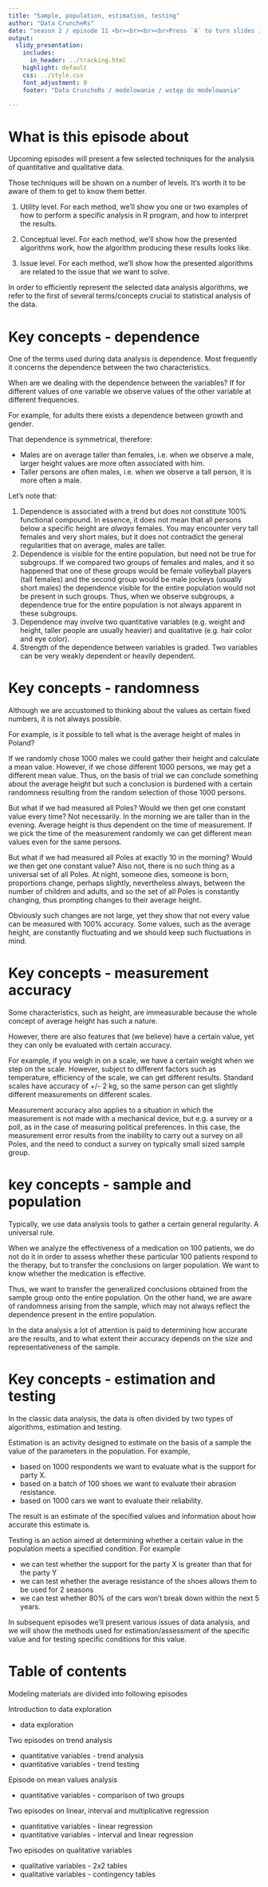 ```yaml
---
title: "Sample, population, estimation, testing"
author: "Data CruncheRs"
date: "season 2 / episode 11 <br><br><br><br>Press `A` to turn slides into full text  <br> Press `T` to show Table of Contents"
output:
  slidy_presentation:
    includes:
      in_header: ../tracking.html
    highlight: default
    css: ../style.css
    font_adjustment: 0
    footer: "Data CruncheRs / modelowanie / wstęp do modelowania"

---
```


# What is this episode about

Upcoming episodes will present a few selected techniques for the analysis of quantitative and qualitative data.

Those techniques will be shown on a number of levels. It's worth it to be aware of them to get to know them better.

1. Utility level. For each method, we'll show you one or two examples of how to perform a specific analysis in R program, and how to interpret the results.

2. Conceptual level. For each method, we'll show how the presented algorithms work, how the algorithm producing these results looks like.

3. Issue level. For each method, we'll show how the presented algorithms are related to the issue that we want to solve.

In order to efficiently represent the selected data analysis algorithms, we refer to the first of several terms/concepts crucial to statistical analysis of the data.

# Key concepts - dependence

One of the terms used during data analysis is dependence. Most frequently it concerns the dependence between the two characteristics.

When are we dealing with the dependence between the variables? If for different values of one variable we observe values of the other variable at different frequencies.

For example, for adults there exists a dependence between growth and gender.

That dependence is symmetrical, therefore:

- Males are on average taller than females, i.e. when we observe a male, larger height values are more often associated with him.
- Taller persons are often males, i.e. when we observe a tall person, it is more often a male.

Let's note that:

1. Dependence is associated with a trend but does not constitute 100% functional compound. In essence, it does not mean that all persons below a specific height are *always* females. You may encounter very tall females and very short males, but it does not contradict the general regularities that on average, males are taller.
2. Dependence is visible for the entire population, but need not be true for subgroups. If we compared two groups of females and males, and it so happened that one of these groups would be female volleyball players (tall females) and the second group would be male jockeys (usually short males) the dependence visible for the entire population would not be present in such groups. Thus, when we observe subgroups, a dependence true for the entire population is not always apparent in these subgroups.
3. Dependence may involve two quantitative variables (e.g. weight and height, taller people are usually heavier) and qualitative (e.g. hair color and eye color).
4. Strength of the dependence between variables is graded. Two variables can be very weakly dependent or heavily dependent.


# Key concepts - randomness

Although we are accustomed to thinking about the values as certain fixed numbers, it is not always possible.

For example, is it possible to tell what is the average height of males in Poland?

If we randomly chose 1000 males we could gather their height and calculate a mean value. However, if we chose different 1000 persons, we may get a different mean value. Thus, on the basis of trial we can conclude something about the average height but such a conclusion is burdened with a certain randomness resulting from the random selection of those 1000 persons.

But what if we had measured all Poles? Would we then get one constant value every time? Not necessarily. In the morning we are taller than in the evening. Average height is thus dependent on the time of measurement. If we pick the time of the measurement randomly we can get different mean values even for the same persons.

But what if we had measured all Poles at exactly 10 in the morning? Would we then get one constant value? Also not, there is no such thing as a universal set of all Poles. At night, someone dies, someone is born, proportions change, perhaps slightly, nevertheless always, between the number of children and adults, and so the set of all Poles is constantly changing, thus prompting changes to their average height.

Obviously such changes are not large, yet they show that not every value can be measured with 100% accuracy. Some values, such as the average height, are constantly fluctuating and we should keep such fluctuations in mind.


# Key concepts - measurement accuracy

Some characteristics, such as height, are immeasurable because the whole concept of average height has such a nature. 

However, there are also features that (we believe) have a certain value, yet they can only be evaluated with certain accuracy.

For example, if you weigh in on a scale, we have a certain weight when we step on the scale. However, subject to different factors such as temperature, efficiency of the scale, we can get different results. Standard scales have accuracy of +/- 2 kg, so the same person can get slightly different measurements on different scales.

Measurement accuracy also applies to a situation in which the measurement is not made with a mechanical device, but e.g. a survey or a poll, as in the case of measuring political preferences. In this case, the measurement error results from the inability to carry out a survey on all Poles, and the need to conduct a survey on typically small sized sample group.


# key concepts - sample and population

Typically, we use data analysis tools to gather a certain general regularity. A universal rule.

When we analyze the effectiveness of a medication on 100 patients, we do not do it in order to assess whether these particular 100 patients respond to the therapy, but to transfer the conclusions on larger population. We want to know whether the medication is effective.

Thus, we want to transfer the generalized conclusions obtained from the sample group onto the entire population. On the other hand, we are aware of randomness arising from the sample, which may not always reflect the dependence present in the entire population.

In the data analysis a lot of attention is paid to determining how accurate are the results, and to what extent their accuracy depends on the size and representativeness of the sample.

# Key concepts - estimation and testing

In the classic data analysis, the data is often divided by two types of algorithms, estimation and testing.

Estimation is an activity designed to estimate on the basis of a sample the value of the parameters in the population. For example,

* based on 1000 respondents we want to evaluate what is the support for party X.
* based on a batch of 100 shoes we want to evaluate their abrasion resistance.
* based on 1000 cars we want to evaluate their reliability.

The result is an estimate of the specified values and information about how accurate this estimate is.


Testing is an action aimed at determining whether a certain value in the population meets a specified condition. For example

* we can test whether the support for the party X is greater than that for the party Y
* we can test whether the average resistance of the shoes allows them to be used for 2 seasons
* we can test whether 80% of the cars won't break down within the next 5 years.


In subsequent episodes we'll present various issues of data analysis, and we will show the methods used for estimation/assessment of the specific value and for testing specific conditions for this value.

# Table of contents

Modeling materials are divided into following episodes

Introduction to data exploration

+ data exploration

Two episodes on trend analysis

+ quantitative variables - trend analysis
+ quantitative variables - trend testing

Episode on mean values analysis

+ quantitative variables - comparison of two groups

Two episodes on linear, interval and multiplicative regression

+ quantitative variables - linear regression
+ quantitative variables - interval and linear regression

Two episodes on qualitative variables

+ qualitative variables - 2x2 tables
+ qualitative variables - contingency tables

